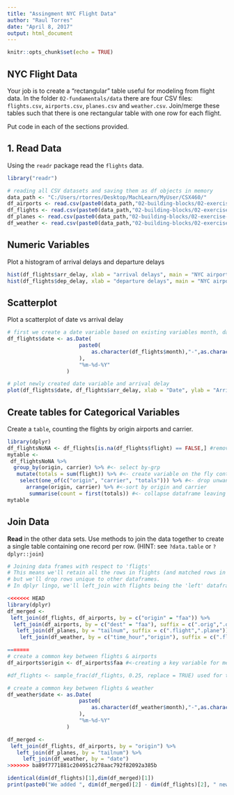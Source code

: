 ---
title: "Assingment NYC Flight Data"
author: "Raul Torres"
date: "April 8, 2017"
output: html_document
---

```{r setup, include=FALSE}
knitr::opts_chunk$set(echo = TRUE)
```

## NYC Flight Data

Your job is to create a "rectangular" table useful for modeling from flight data. 
In the folder `02-fundamentals/data` there are four CSV files: `flights.csv`, 
`airports.csv`, `planes.csv` and `weather.csv`.  Join/merge these tables such 
that there is one rectangular table with one row for each flight. 


Put code in each of the sections provided.

## 1. Read Data

Using the `readr` package read the `flights` data.

```{r}
library("readr")

# reading all CSV datasets and saving them as df objects in memory
data_path <- "C:/Users/rtorres/Desktop/MachLearn/MyUser/CSX460/"
df_airports <- read.csv(paste0(data_path,"02-building-blocks/02-exercise-nycflights/data/airports.csv"), stringsAsFactors=FALSE)
df_flights <- read.csv(paste0(data_path,"02-building-blocks/02-exercise-nycflights/data/flights.csv"), stringsAsFactors=FALSE)
df_planes <- read.csv(paste0(data_path,"02-building-blocks/02-exercise-nycflights/data/planes.csv"), stringsAsFactors=FALSE)
df_weather <- read.csv(paste0(data_path,"02-building-blocks/02-exercise-nycflights/data/weather.csv"), stringsAsFactors=FALSE)

```

## Numeric Variables  

Plot a histogram of arrival delays and departure delays 

```{r}
hist(df_flights$arr_delay, xlab = "arrival delays", main = "NYC airport arrival delays")
hist(df_flights$dep_delay, xlab = "departure delays", main = "NYC airport departure delays")
```

## Scatterplot

Plot a scatterplot of date vs arrival delay 

```{r}

# first we create a date variable based on existing variables month, day, and year
df_flights$date <- as.Date(
                       paste0(
                           as.character(df_flights$month),"-",as.character(df_flights$day),"-",as.character(df_flights$year)
                       ),
                       "%m-%d-%Y"
                   )

# plot newly created date variable and arrival delay
plot(df_flights$date, df_flights$arr_delay, xlab = "Date", ylab = "Arrival delay")
```



## Create tables for Categorical Variables

Create a `table`, counting the flights by origin airports and carrier.

```{r}
library(dplyr)
df_flightsNoNA <- df_flights[is.na(df_flights$flight) == FALSE,] #remove missing values in variable flights
mytable <-
 df_flightsNoNA %>% 
  group_by(origin, carrier) %>% #<- select by-grp
   mutate(totals = sum(flight)) %>% #<- create variable on the fly containing the sum of by-grp
    select(one_of(c("origin", "carrier", "totals"))) %>% #<- drop unwanted variables
      arrange(origin, carrier) %>% #<-sort by origin and carrier
       summarise(count = first(totals)) #<- collapse dataframe leaving the first value of by-grp
mytable

```


## Join Data

**Read** in the other data sets. Use methods to join the data together to create a single table containing one record per row.  (HINT: see `?data.table` or `?dplyr::join`)

```{r}
# Joining data frames with respect to 'fligts'
# This means we'll retain all the rows in flights (and matched rows in other dataframes),
# but we'll drop rows unique to other dataframes. 
# In dplyr lingo, we'll left_join with flights being the 'left' dataframe

<<<<<<< HEAD
library(dplyr)
df_merged <- 
 left_join(df_flights, df_airports, by = c("origin" = "faa")) %>%
  left_join(df_airports, by = c("dest" = "faa"), suffix = c(".orig",".dest")) %>%
   left_join(df_planes, by = "tailnum", suffix = c(".flight",".plane")) %>%
    left_join(df_weather, by = c("time_hour","origin"), suffix = c(".flight",".weather"))

=======
# create a common key between flights & airports
df_airports$origin <- df_airports$faa #<-creating a key variable for merging with flights

#df_flights <- sample_frac(df_flights, 0.25, replace = TRUE) used for testing - commented out for now

# create a common key between flights & weather
df_weather$date <- as.Date(
                       paste0(
                           as.character(df_weather$month),"-",as.character(df_weather$day),"-",as.character(df_weather$year)
                       ),
                       "%m-%d-%Y"
                   )

df_merged <- 
 left_join(df_flights, df_airports, by = "origin") %>%
   left_join(df_planes, by = "tailnum") %>%
     left_join(df_weather, by = "date")
>>>>>>> ba89f7771881c204951c278aac792f82092a385b

identical(dim(df_flights)[1],dim(df_merged)[1])
print(paste0("We added ", dim(df_merged)[2] - dim(df_flights)[2], " new variables as we joined dataframes."))


```




